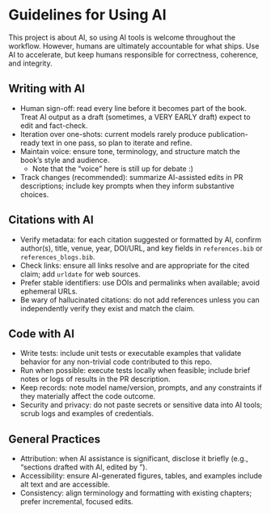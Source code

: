 # Guidelines for Using AI

This project is about AI, so using AI tools is welcome throughout the workflow. However, humans are ultimately accountable for what ships. Use AI to accelerate, but keep humans responsible for correctness, coherence, and integrity.

## Writing with AI
- Human sign-off: read every line before it becomes part of the book. Treat AI output as a draft (sometimes, a VERY EARLY draft) expect to edit and fact-check.
- Iteration over one-shots: current models rarely produce publication-ready text in one pass, so plan to iterate and refine.
- Maintain voice: ensure tone, terminology, and structure match the book’s style and audience.
  - Note that the "voice" here is still up for debate :)
- Track changes (recommended): summarize AI-assisted edits in PR descriptions; include key prompts when they inform substantive choices.

## Citations with AI
- Verify metadata: for each citation suggested or formatted by AI, confirm author(s), title, venue, year, DOI/URL, and key fields in `references.bib` or `references_blogs.bib`.
- Check links: ensure all links resolve and are appropriate for the cited claim; add `urldate` for web sources.
- Prefer stable identifiers: use DOIs and permalinks when available; avoid ephemeral URLs.
- Be wary of hallucinated citations: do not add references unless you can independently verify they exist and match the claim.

## Code with AI
- Write tests: include unit tests or executable examples that validate behavior for any non-trivial code contributed to this repo.
- Run when possible: execute tests locally when feasible; include brief notes or logs of results in the PR description.
- Keep records: note model name/version, prompts, and any constraints if they materially affect the code outcome.
- Security and privacy: do not paste secrets or sensitive data into AI tools; scrub logs and examples of credentials.

## General Practices
- Attribution: when AI assistance is significant, disclose it briefly (e.g., “sections drafted with AI, edited by <name>”).
- Accessibility: ensure AI-generated figures, tables, and examples include alt text and are accessible.
- Consistency: align terminology and formatting with existing chapters; prefer incremental, focused edits.

